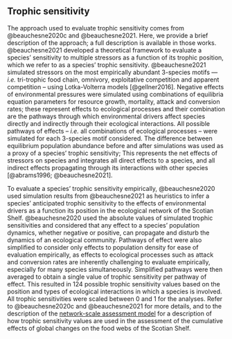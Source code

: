 ## Trophic sensitivity {#trsmodule}

The approach used to evaluate trophic sensitivity comes from @beauchesne2020c and @beauchesne2021. Here, we provide a brief description of the approach; a full description is available in those works. @beauchesne2021 developed a theoretical framework to evaluate a species' sensitivity to multiple stressors as a function of its trophic position, which we refer to as a species' trophic sensitivity. @beauchesne2021 simulated stressors on the most empirically abundant 3-species motifs --- *i.e.* tri-trophic food chain, omnivory, exploitative competition and apparent competition -- using Lotka-Volterra models [@gellner2016]. Negative effects of environmental pressures were simulated using combinations of equilibria equation parameters for resource growth, mortality, attack and conversion rates; these represent effects to ecological processes and their combination are the pathways through which environmental drivers affect species directly and indirectly through their ecological interactions. All possible pathways of effects -- *i.e.* all combinations of ecological processes -- were simulated for each 3-species motif considered. The difference between equilibrium population abundance before and after simulations was used as a proxy of a species' trophic sensitivity; This represents the net effects of stressors on species and integrates all direct effects to a species, and all indirect effects propagating through its interactions with other species [@abrams1996; @beauchesne2021].

To evaluate a species' trophic sensitivity empirically, @beauchesne2020 used simulation results from @beauchesne2021 as heuristics to infer a species' anticipated trophic sensitivity to the effects of environmental drivers as a function its position in the ecological network of the Scotian Shelf. @beauchesne2020 used the absolute values of simulated trophic sensitivities and considered that any effect to a species' population dynamics, whether negative or positive, can propagate and disturb the dynamics of an ecological community. Pathways of effect were also simplified to consider only effects to population density for ease of evaluation empirically, as effects to ecological processes such as attack and conversion rates are inherently challenging to evaluate empirically, especially for many species simultaneously. Simplified pathways were then averaged to obtain a single value of trophic sensitivity per pathway of effect. This resulted in 124 possible trophic sensitivity values based on the position and types of ecological interactions in which a species is involved. All trophic sensitivities were scaled between 0 and 1 for the analyses. Refer to @beauchesne2020c and @beauchesne2021 for more details, and to the description of the [network-scale assessment model](#networkmethod) for a description of how trophic sensitivity values are used in the assessment of the cumulative effects of global changes on the food webs of the Scotian Shelf. 
